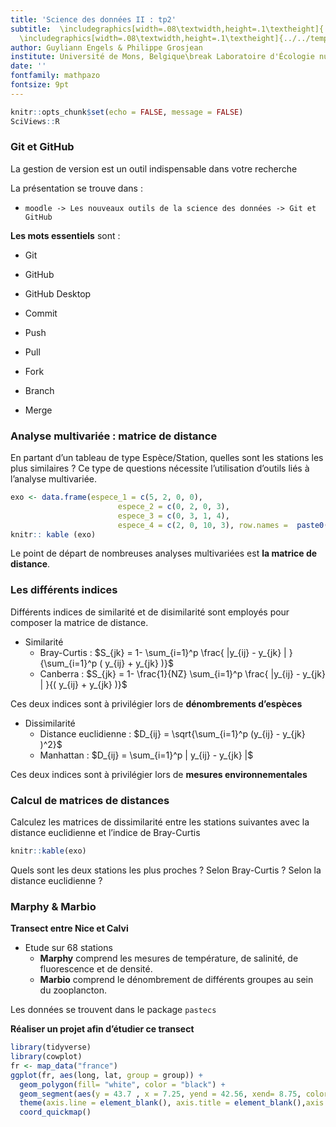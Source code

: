```yaml
---
title: 'Science des données II : tp2'
subtitle:  \includegraphics[width=.08\textwidth,height=.1\textheight]{../../template/biodatascience.png}
  \includegraphics[width=.08\textwidth,height=.1\textheight]{../../template/SciViews-logo.pdf} \vfill Découverte de la SciViews Box 2018
author: Guyliann Engels & Philippe Grosjean
institute: Université de Mons, Belgique\break Laboratoire d'Écologie numérique des Milieux aquatiques\break \includegraphics[width=.08\textwidth,height=.1\textheight]{../../template/EcoNum-logo.pdf} \break \url{http://biodatascience-course.sciviews.org} \break \url{sdd@sciviews.org}
date: ''
fontfamily: mathpazo
fontsize: 9pt
---
```




```r
knitr::opts_chunk$set(echo = FALSE, message = FALSE)
SciViews::R
```

### Git et GitHub

La gestion de version est un outil indispensable dans votre recherche

La présentation se trouve dans : 


- `moodle -> Les nouveaux outils de la science des données -> Git et GitHub`

\vfill

**Les mots essentiels** sont :

\begincols
\begincol{.32\textwidth}

- Git 

- GitHub

- GitHub Desktop

\endcol
\begincol{.32\textwidth}


- Commit

- Push

- Pull

- Fork

- Branch

- Merge

\endcol
\endcols

### Analyse multivariée : matrice de distance

En partant d'un tableau de type Espèce/Station, quelles sont les stations les plus similaires ? Ce type de questions nécessite l'utilisation d'outils liés à l'analyse multivariée. 

```r
exo <- data.frame(espece_1 = c(5, 2, 0, 0),
                        espece_2 = c(0, 2, 0, 3),
                        espece_3 = c(0, 3, 1, 4),
                        espece_4 = c(2, 0, 10, 3), row.names =  paste0("station_", 1:4))
knitr:: kable (exo)

```

Le point de départ de nombreuses analyses multivariées est **la matrice de distance**.  

### Les différents indices 

Différents indices de similarité et de disimilarité sont employés pour composer la matrice de distance.

* Similarité
    + Bray-Curtis : $S_{jk} = 1- \sum_{i=1}^p \frac{ |y_{ij} - y_{jk} | }{\sum_{i=1}^p ( y_{ij} + y_{jk} )}$
    + Canberra : $S_{jk} = 1- \frac{1}{NZ} \sum_{i=1}^p \frac{ |y_{ij} - y_{jk} | }{( y_{ij} + y_{jk} )}$

Ces deux indices sont à privilégier lors de **dénombrements d'espèces**

* Dissimilarité 
    + Distance euclidienne : $D_{ij} = \sqrt{\sum_{i=1}^p (y_{ij} - y_{jk} )^2}$
    + Manhattan : $D_{ij} = \sum_{i=1}^p | y_{ij} - y_{jk} |$
    
Ces deux indices sont à privilégier lors de **mesures environnementales**


### Calcul de matrices de distances 

Calculez les matrices de dissimilarité entre les stations suivantes avec la distance euclidienne et l'indice de Bray-Curtis 

```r
knitr::kable(exo)
```

Quels sont les deux stations les plus proches ? Selon Bray-Curtis ? Selon la distance euclidienne ?

### Marphy & Marbio

\begincols
\begincol{.32\textwidth}

**Transect entre Nice et Calvi** 

\vfill
\vfill

 - Etude sur 68 stations 
    + **Marphy** comprend les mesures de température, de salinité, de fluorescence et de densité.
    + **Marbio** comprend le dénombrement de différents groupes au sein du zooplancton.
    
Les données se trouvent dans le package `pastecs`

**Réaliser un projet afin d'étudier ce transect**

\endcol
\begincol{.64\textwidth}

```r
library(tidyverse)
library(cowplot)
fr <- map_data("france")
ggplot(fr, aes(long, lat, group = group)) +
  geom_polygon(fill= "white", color = "black") +
  geom_segment(aes(y = 43.7 , x = 7.25, yend = 42.56, xend= 8.75, color = "red"), size = 1, show.legend = FALSE) +
  theme(axis.line = element_blank(), axis.title = element_blank(),axis.text = element_blank(), axis.ticks = element_blank()) +
  coord_quickmap()
```


\endcol
\endcols

